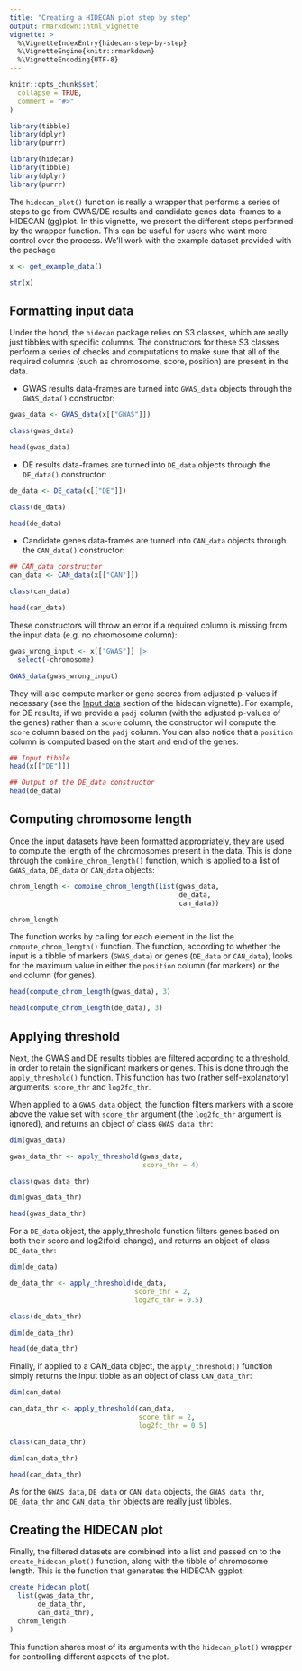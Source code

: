 ```yaml
---
title: "Creating a HIDECAN plot step by step"
output: rmarkdown::html_vignette
vignette: >
  %\VignetteIndexEntry{hidecan-step-by-step}
  %\VignetteEngine{knitr::rmarkdown}
  %\VignetteEncoding{UTF-8}
---
```


```r
knitr::opts_chunk$set(
  collapse = TRUE,
  comment = "#>"
)

library(tibble)
library(dplyr)
library(purrr)
```

```r
library(hidecan)
library(tibble)
library(dplyr)
library(purrr)
```

The `hidecan_plot()` function is really a wrapper that performs a series of steps to go from GWAS/DE results and candidate genes data-frames to a HIDECAN (gg)plot. In this vignette, we present the different steps performed by the wrapper function. This can be useful for users who want more control over the process. We'll work with the example dataset provided with the package

```r
x <- get_example_data()

str(x)
```

## Formatting input data

Under the hood, the `hidecan` package relies on S3 classes, which are really just tibbles with specific columns. The constructors for these S3 classes perform a series of checks and computations to make sure that all of the required columns (such as chromosome, score, position) are present in the data.

-   GWAS results data-frames are turned into `GWAS_data` objects through the `GWAS_data()` constructor:

```r
gwas_data <- GWAS_data(x[["GWAS"]])

class(gwas_data)

head(gwas_data)
```

-   DE results data-frames are turned into `DE_data` objects through the `DE_data()` constructor:

```r
de_data <- DE_data(x[["DE"]])

class(de_data)

head(de_data)
```

-   Candidate genes data-frames are turned into `CAN_data` objects through the `CAN_data()` constructor:

```r
## CAN_data constructor
can_data <- CAN_data(x[["CAN"]])

class(can_data)

head(can_data)
```

These constructors will throw an error if a required column is missing from the input data (e.g. no chromosome column):

```r
gwas_wrong_input <- x[["GWAS"]] |> 
  select(-chromosome)

GWAS_data(gwas_wrong_input)
```

They will also compute marker or gene scores from adjusted p-values if necessary (see the [Input data](hidecan.html#input-data) section of the hidecan vignette). For example, for DE results, if we provide a `padj` column (with the adjusted p-values of the genes) rather than a `score` column, the constructor will compute the `score` column based on the `padj` column. You can also notice that a `position` column is computed based on the start and end of the genes:

```r
## Input tibble
head(x[["DE"]])

## Output of the DE_data constructor
head(de_data)
```

## Computing chromosome length

Once the input datasets have been formatted appropriately, they are used to compute the length of the chromosomes present in the data. This is done through the `combine_chrom_length()` function, which is applied to a list of `GWAS_data`, `DE_data` or `CAN_data` objects:

```r
chrom_length <- combine_chrom_length(list(gwas_data,
                                          de_data,
                                          can_data))

chrom_length
```

The function works by calling for each element in the list the `compute_chrom_length()` function. The function, according to whether the input is a tibble of markers (`GWAS_data`) or genes (`DE_data` or `CAN_data`), looks for the maximum value in either the `position` column (for markers) or the `end` column (for genes).

```r
head(compute_chrom_length(gwas_data), 3)

head(compute_chrom_length(de_data), 3)
```

## Applying threshold

Next, the GWAS and DE results tibbles are filtered according to a threshold, in order to retain the significant markers or genes. This is done through the `apply_threshold()` function. This function has two (rather self-explanatory) arguments: `score_thr` and `log2fc_thr`.

When applied to a `GWAS_data` object, the function filters markers with a score above the value set with `score_thr` argument (the `log2fc_thr` argument is ignored), and returns an object of class `GWAS_data_thr`:

```r
dim(gwas_data)

gwas_data_thr <- apply_threshold(gwas_data, 
                                 score_thr = 4)

class(gwas_data_thr)

dim(gwas_data_thr)

head(gwas_data_thr)
```

For a `DE_data` object, the apply_threshold function filters genes based on both their score and log2(fold-change), and returns an object of class `DE_data_thr`:

```r
dim(de_data)

de_data_thr <- apply_threshold(de_data, 
                               score_thr = 2,
                               log2fc_thr = 0.5)

class(de_data_thr)

dim(de_data_thr)

head(de_data_thr)
```

Finally, if applied to a CAN_data object, the `apply_threshold()` function simply returns the input tibble as an object of class `CAN_data_thr`:

```r
dim(can_data)

can_data_thr <- apply_threshold(can_data, 
                                score_thr = 2,
                                log2fc_thr = 0.5)

class(can_data_thr)

dim(can_data_thr)

head(can_data_thr)
```

As for the `GWAS_data`, `DE_data` or `CAN_data` objects, the `GWAS_data_thr`, `DE_data_thr` and `CAN_data_thr` objects are really just tibbles.

## Creating the HIDECAN plot

Finally, the filtered datasets are combined into a list and passed on to the `create_hidecan_plot()` function, along with the tibble of chromosome length. This is the function that generates the HIDECAN ggplot:

```r
create_hidecan_plot(
  list(gwas_data_thr,
       de_data_thr,
       can_data_thr),
  chrom_length
)
```

This function shares most of its arguments with the `hidecan_plot()` wrapper for controlling different aspects of the plot.
